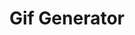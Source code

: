 ---
title: Gif Generator
description: Generador automático y buscador de GIFs animados usando la API GIPPHY.
image: { src: "/src/images/gifGenerator.webp", alt: "Proyecto Gif Generator"}
loading: lazy
codeLink: https://github.com/carlosfrontend/gif-generator/
liveLink: https://carlosfrontend.github.io/gif-generator/
tags: [
{ name: HTML5, className: devicon-html5-plain colored },
{ name: CSS3, className: devicon-css3-plain colored },
{
name: Javascript,
className: devicon-javascript-plain colored,
},
{ name: Webpack, className: devicon-webpack-plain colored },
]
---
